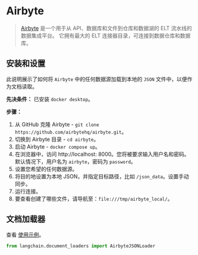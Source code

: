 # Airbyte

> [Airbyte](https://github.com/airbytehq/airbyte) 是一个用于从 API、数据库和文件到仓库和数据湖的 ELT 流水线的数据集成平台。
> 它拥有最大的 ELT 连接器目录，可连接到数据仓库和数据库。

## 安装和设置

此说明展示了如何将 `Airbyte` 中的任何数据源加载到本地的 `JSON` 文件中，以便作为文档读取。

**先决条件：**
已安装 `docker desktop`。

**步骤：**
1. 从 GitHub 克隆 Airbyte - `git clone https://github.com/airbytehq/airbyte.git`。
2. 切换到 Airbyte 目录 - `cd airbyte`。
3. 启动 Airbyte - `docker compose up`。
4. 在浏览器中，访问 http://localhost: 8000。您将被要求输入用户名和密码。默认情况下，用户名为 `airbyte`，密码为 `password`。
5. 设置您希望的任何数据源。
6. 将目的地设置为本地 JSON，并指定目标路径，比如 `/json_data`。设置手动同步。
7. 运行连接。
8. 要查看创建了哪些文件，请导航至：`file:///tmp/airbyte_local/`。

## 文档加载器

查看 [使用示例](/docs/modules/data_connection/document_loaders/integrations/airbyte_json.html)。

```python
from langchain.document_loaders import AirbyteJSONLoader
```
